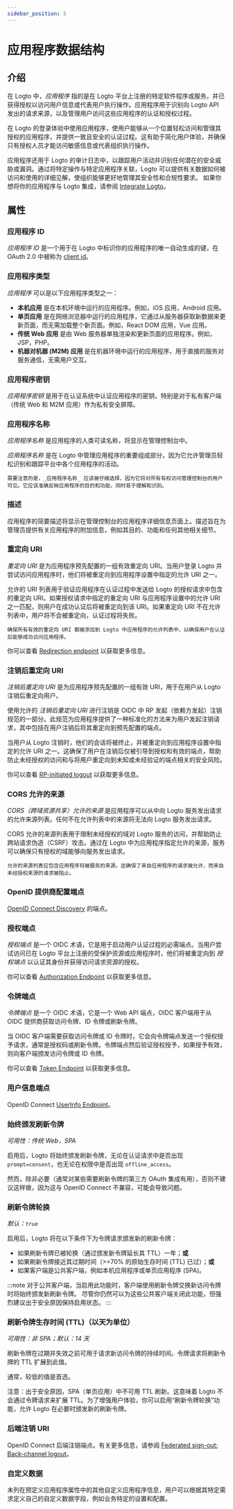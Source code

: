 ```yaml
---
sidebar_position: 5
---
```


# 应用程序数据结构

## 介绍

在 Logto 中，_应用程序_ 指的是在 Logto 平台上注册的特定软件程序或服务，并已获得授权以访问用户信息或代表用户执行操作。应用程序用于识别向 Logto API 发出的请求来源，以及管理用户访问这些应用程序的认证和授权过程。

在 Logto 的登录体验中使用应用程序，使用户能够从一个位置轻松访问和管理其授权的应用程序，并提供一致且安全的认证过程。这有助于简化用户体验，并确保只有授权人员才能访问敏感信息或代表组织执行操作。

应用程序还用于 Logto 的审计日志中，以跟踪用户活动并识别任何潜在的安全威胁或漏洞。通过将特定操作与特定应用程序关联，Logto 可以提供有关数据如何被访问和使用的详细见解，使组织能够更好地管理其安全性和合规性要求。
如果你想将你的应用程序与 Logto 集成，请参阅 [Integrate Logto](/integrate-logto)。

## 属性

### 应用程序 ID

_应用程序 ID_ 是一个用于在 Logto 中标识你的应用程序的唯一自动生成的键，在 OAuth 2.0 中被称为 [client id](https://www.oauth.com/oauth2-servers/client-registration/client-id-secret/)。

### 应用程序类型

_应用程序_ 可以是以下应用程序类型之一：

- **本机应用** 是在本机环境中运行的应用程序。例如，iOS 应用，Android 应用。
- **单页应用** 是在网络浏览器中运行的应用程序，它通过从服务器获取新数据来更新页面，而无需加载整个新页面。例如，React DOM 应用，Vue 应用。
- **传统 Web 应用** 是由 Web 服务器单独渲染和更新页面的应用程序。例如，JSP，PHP。
- **机器对机器 (M2M) 应用** 是在机器环境中运行的应用程序，用于直接的服务对服务通信，无需用户交互。

### 应用程序密钥

_应用程序密钥_ 是用于在认证系统中认证应用程序的密钥，特别是对于私有客户端（传统 Web 和 M2M 应用）作为私有安全屏障。

### 应用程序名称

_应用程序名称_ 是应用程序的人类可读名称，将显示在管理控制台中。

_应用程序名称_ 是在 Logto 中管理应用程序的重要组成部分，因为它允许管理员轻松识别和跟踪平台中各个应用程序的活动。

```
需要注意的是，_应用程序名称_ 应该被仔细选择，因为它将对所有有权访问管理控制台的用户可见。它应该准确反映应用程序的目的和功能，同时易于理解和识别。
```

### 描述

应用程序的简要描述将显示在管理控制台的应用程序详细信息页面上。描述旨在为管理员提供有关应用程序的附加信息，例如其目的、功能和任何其他相关细节。

### 重定向 URI

_重定向 URI_ 是为应用程序预先配置的一组有效重定向 URI。当用户登录 Logto 并尝试访问应用程序时，他们将被重定向到应用程序设置中指定的允许 URI 之一。

允许的 URI 列表用于验证应用程序在认证过程中发送给 Logto 的授权请求中包含的重定向 URI。如果授权请求中指定的重定向 URI 与应用程序设置中的允许 URI 之一匹配，则用户在成功认证后将被重定向到该 URI。如果重定向 URI 不在允许列表中，用户将不会被重定向，认证过程将失败。

```
确保所有有效的重定向 URI 都被添加到 Logto 中应用程序的允许列表中，以确保用户在认证后能够成功访问应用程序。
```

你可以查看 [Redirection endpoint](https://datatracker.ietf.org/doc/html/rfc6749#section-3.1.2) 以获取更多信息。

### 注销后重定向 URI

_注销后重定向 URI_ 是为应用程序预先配置的一组有效 URI，用于在用户从 Logto 注销后重定向用户。

使用允许的 _注销后重定向 URI_ 进行注销是 OIDC 中 RP 发起（依赖方发起）注销规范的一部分。此规范为应用程序提供了一种标准化的方法来为用户发起注销请求，其中包括在用户注销后将其重定向到预先配置的端点。

当用户从 Logto 注销时，他们的会话将被终止，并被重定向到应用程序设置中指定的允许 URI 之一。这确保了用户在注销后仅被引导到授权和有效的端点，帮助防止未经授权的访问和与将用户重定向到未知或未经验证的端点相关的安全风险。

你可以查看 [RP-initiated logout](https://openid.net/specs/openid-connect-rpinitiated-1_0.html#RPLogout) 以获取更多信息。

### CORS 允许的来源

_CORS（跨域资源共享）允许的来源_ 是应用程序可以从中向 Logto 服务发出请求的允许来源列表。任何不在允许列表中的来源将无法向 Logto 服务发出请求。

CORS 允许的来源列表用于限制未经授权的域对 Logto 服务的访问，并帮助防止跨站请求伪造（CSRF）攻击。通过在 Logto 中为应用程序指定允许的来源，服务可以确保只有授权的域能够向服务发出请求。

```
允许的来源列表应包含应用程序将被服务的来源。这确保了来自应用程序的请求被允许，而来自未经授权来源的请求被阻止。
```

### OpenID 提供商配置端点

[OpenID Connect Discovery](https://openid.net/specs/openid-connect-discovery-1_0.html#ProviderConfigurationRequest) 的端点。

### 授权端点

_授权端点_ 是一个 OIDC 术语，它是用于启动用户认证过程的必需端点。当用户尝试访问已在 Logto 平台上注册的受保护资源或应用程序时，他们将被重定向到 _授权端点_ 以认证其身份并获得访问请求资源的授权。

你可以查看 [Authorization Endpoint](https://openid.net/specs/openid-connect-core-1_0.html#AuthorizationEndpoint) 以获取更多信息。

### 令牌端点

_令牌端点_ 是一个 OIDC 术语，它是一个 Web API 端点，OIDC 客户端用于从 OIDC 提供商获取访问令牌、ID 令牌或刷新令牌。

当 OIDC 客户端需要获取访问令牌或 ID 令牌时，它会向令牌端点发送一个授权授予请求，通常是授权码或刷新令牌。令牌端点然后验证授权授予，如果授予有效，则向客户端颁发访问令牌或 ID 令牌。

你可以查看 [Token Endpoint](https://openid.net/specs/openid-connect-core-1_0.html#TokenEndpoint) 以获取更多信息。

### 用户信息端点

OpenID Connect [UserInfo Endpoint](https://openid.net/specs/openid-connect-core-1_0.html#UserInfo)。

### 始终颁发刷新令牌

_可用性：传统 Web，SPA_

启用后，Logto 将始终颁发刷新令牌，无论在认证请求中是否出现 `prompt=consent`，也无论在权限中是否出现 `offline_access`。

然而，除非必要（通常对某些需要刷新令牌的第三方 OAuth 集成有用），否则不建议这样做，因为这与 OpenID Connect 不兼容，可能会导致问题。

### 刷新令牌轮换

_默认：`true`_

启用后，Logto 将在以下条件下为令牌请求颁发新的刷新令牌：

- 如果刷新令牌已被轮换（通过颁发新令牌延长其 TTL）一年；**或**
- 如果刷新令牌接近其过期时间（>=70% 的原始生存时间 (TTL) 已过）；**或**
- 如果客户端是公共客户端，例如本机应用程序或单页应用程序 (SPA)。

:::note
对于公共客户端，当启用此功能时，客户端使用刷新令牌交换新访问令牌时将始终颁发新刷新令牌。
尽管你仍然可以为这些公共客户端关闭此功能，但强烈建议出于安全原因保持启用状态。
:::

### 刷新令牌生存时间 (TTL)（以天为单位）

_可用性：非 SPA；默认：14 天_

刷新令牌在过期并失效之前可用于请求新访问令牌的持续时间。令牌请求将刷新令牌的 TTL 扩展到此值。

通常，较低的值是首选。

注意：出于安全原因，SPA（单页应用）中不可用 TTL 刷新。这意味着 Logto 不会通过令牌请求来扩展 TTL。为了增强用户体验，你可以启用“刷新令牌轮换”功能，允许 Logto 在必要时颁发新的刷新令牌。

### 后端注销 URI

OpenID Connect 后端注销端点。有关更多信息，请参阅 [Federated sign-out: Back-channel logout](#)。

### 自定义数据

未列在预定义应用程序属性中的其他自定义应用程序信息，用户可以根据其特定需求定义自己的自定义数据字段，例如业务特定的设置和配置。

